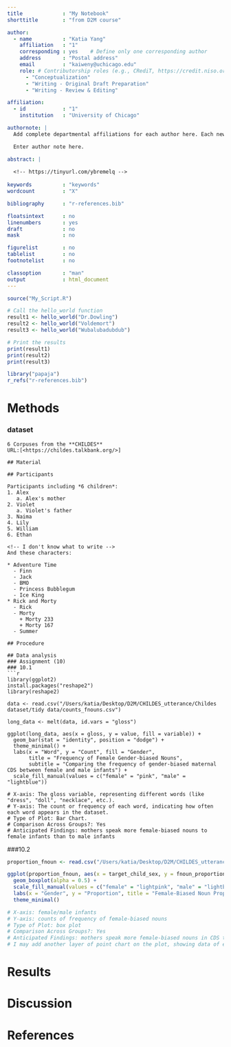 ```yaml
---
title             : "My Notebook"
shorttitle        : "from D2M course"

author: 
  - name          : "Katia Yang"
    affiliation   : "1"
    corresponding : yes    # Define only one corresponding author
    address       : "Postal address"
    email         : "kaiweny@uchicago.edu"
    role: # Contributorship roles (e.g., CRediT, https://credit.niso.org/)
      - "Conceptualization"
      - "Writing - Original Draft Preparation"
      - "Writing - Review & Editing"

affiliation:
  - id            : "1"
    institution   : "University of Chicago"

authornote: |
  Add complete departmental affiliations for each author here. Each new line herein must be indented, like this line.

  Enter author note here.

abstract: |
  
  <!-- https://tinyurl.com/ybremelq -->
  
keywords          : "keywords"
wordcount         : "X"

bibliography      : "r-references.bib"

floatsintext      : no
linenumbers       : yes
draft             : no
mask              : no

figurelist        : no
tablelist         : no
footnotelist      : no

classoption       : "man"
output            : html_document
---
```


```r
source("My_Script.R")
```

<!-- Assignment 5 -->

```r
# Call the hello_world function
result1 <- hello_world("Dr.Dowling")
result2 <- hello_world("Voldemort")
result3 <- hello_world("Wubalubadubdub")

# Print the results
print(result1)
print(result2)
print(result3)
```

```r
library("papaja")
r_refs("r-references.bib")
```


# Methods

### dataset

```
6 Corpuses from the **CHILDES** 
URL:[<https://childes.talkbank.org/>]

## Material

## Participants

Participants including *6 children*:   
1. Alex  
   a. Alex's mother
2. Violet  
   a. Violet's father
3. Naima  
4. Lily  
5. William  
6. Ethan  

<!-- I don't know what to write --> 
And these characters: 

* Adventure Time
  - Finn
  - Jack
  - BMO
  - Princess Bubblegum
  - Ice King
* Rick and Morty
  - Rick
  - Morty
    + Morty 233
    + Morty 167
  - Summer

## Procedure

## Data analysis
### Assignment (10)
### 10.1
```r

library(ggplot2)
install.packages("reshape2")
library(reshape2)

data <- read.csv("/Users/katia/Desktop/D2M/CHILDES_utterance/Childes dataset/tidy data/counts_fnouns.csv")

long_data <- melt(data, id.vars = "gloss")

ggplot(long_data, aes(x = gloss, y = value, fill = variable)) +
  geom_bar(stat = "identity", position = "dodge") +
  theme_minimal() +
  labs(x = "Word", y = "Count", fill = "Gender",
       title = "Frequency of Female Gender-biased Nouns",
       subtitle = "Comparing the frequency of gender-biased maternal CDS between female and male infants") +
  scale_fill_manual(values = c("female" = "pink", "male" = "lightblue"))

# X-axis: The gloss variable, representing different words (like "dress", "doll", "necklace", etc.).
# Y-axis: The count or frequency of each word, indicating how often each word appears in the dataset.
# Type of Plot: Bar Chart. 
# Comparison Across Groups?: Yes
# Anticipated Findings: mothers speak more female-biased nouns to female infants than to male infants
```
###10.2
```r

proportion_fnoun <- read.csv("/Users/katia/Desktop/D2M/CHILDES_utterance/Childes dataset/Proportion data/fnoun_number_proportions.csv")

ggplot(proportion_fnoun, aes(x = target_child_sex, y = fnoun_proportion, fill = target_child_sex)) +
  geom_boxplot(alpha = 0.5) +
  scale_fill_manual(values = c("female" = "lightpink", "male" = "lightblue")) +
  labs(x = "Gender", y = "Proportion", title = "Female-Biased Noun Proportion") +
  theme_minimal()

# X-axis: female/male infants
# Y-axis: counts of frequency of female-biased nouns
# Type of Plot: box plot
# Comparison Across Groups?: Yes
# Anticipated Findings: mothers speak more female-biased nouns in CDS to female infants than to male infants
# I may add another layer of point chart on the plot, showing data of each child

```
# Results

# Discussion

\newpage

# References

::: {#refs custom-style="Bibliography"}
:::
